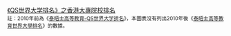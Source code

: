 <u>《[[QS世界大学排名]]》之[[香港專上教育|香港大專院校]]排名</u><br><small>註：2010年前為《[[泰晤士高等教育-QS世界大学排名]]》，本圖表沒有列出2010年後《[[泰晤士高等教育世界大學排名]]》的數據。</small>
{{Graph:Chart
|width=500|height=300|type=line|linewidth=2.5|interpolate=monotone
|xAxisTitle=年份|yAxisTitle=排名
|yAxisMin = 340 |yAxisMax = 1
|legend= 香港大專院校
|x=2004,2005,2006,2007,2008,2009,2010,2011,2012,2013,2014,2015,2016,2018,2019,2020,2021
|y1=39,41,33,18,26,24,23,22,23,26,28,30,27,26,25,25,22
|y2=42,43,58,53,39,35,40,40,33,34,40,28,36,30,37,32,27
|y3=84,51,50,38,42,46,42,37,40,39,46,51,44,46,49,46,43
|y4=198,178,154,149,147,124,129,110,95,104,108,57,55,49,55,52,48
|y5=,,,,224,195,166,177,159,161,162,116,111,95,106,91,75
|y6=,,,,,,342,243,271,288,318,281,278,299,277,261,264
|colors=#005A33,#996600,#69246B,#B01861,#A02337,#003366
|y1Title=香港大學|y2Title=科技大學|y3Title=中文大學|y4Title=城市大學|y5Title=理工大學|y6Title=浸會大學}}